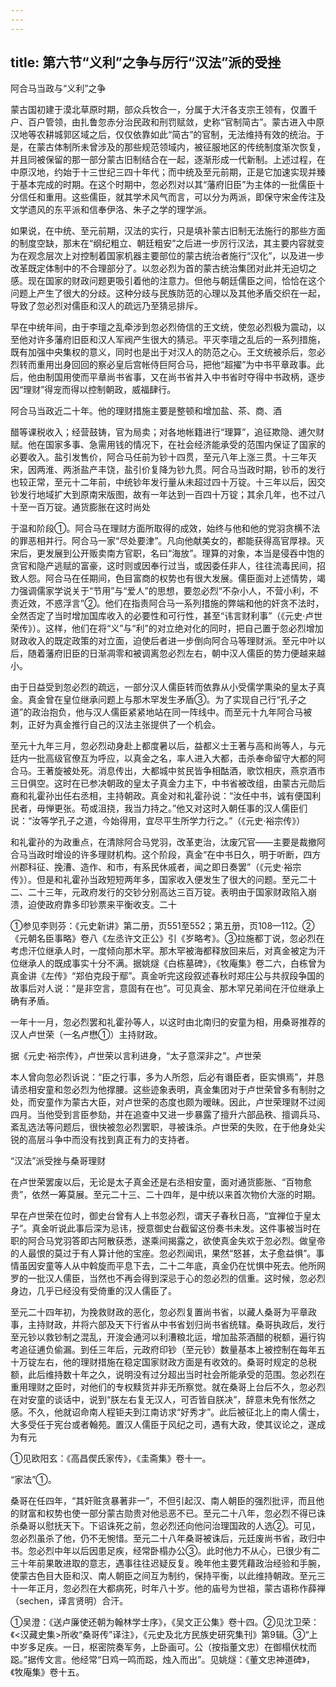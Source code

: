 ```yaml
---
---
---
```

title: 第六节“义利”之争与厉行“汉法”派的受挫
---



阿合马当政与“义利”之争

蒙古国初建于漠北草原时期，部众兵牧合一，分属于大汗各支宗王领有，仅置千户、百户管领，由扎鲁忽赤分治民政和刑罚赋敛，史称“官制简古”。蒙古进入中原汉地等农耕城郭区域之后，仅仅依靠如此“简古”的官制，无法维持有效的统治。于是，在蒙古体制所未曾涉及的那些规范领域内，被征服地区的传统制度渐次恢复，并且同被保留的那一部分蒙古旧制结合在一起，逐渐形成一代新制。上述过程，在中原汉地，约始于十三世纪三四十年代；而中统及至元前期，正是它加速实现并臻于基本完成的时期。在这个时期中，忽必烈对以其“藩府旧臣”为主体的一批儒臣十分信任和重用。这些儒臣，就其学术风气而言，可以分为两派，即保守宋金传注及文学遗风的东平派和信奉伊洛、朱子之学的理学派。

如果说，在中统、至元前期，汉法的实行，只是填补蒙古旧制无法施行的那些方面的制度空缺，那末在“纲纪粗立、朝廷粗安”之后进一步厉行汉法，其主要内容就变为在观念层次上对控制着国家机器主要部位的蒙古统治者施行“汉化”，以及进一步改革既定体制中的不合理部分了。以忽必烈为首的蒙古统治集团对此并无迫切之感。现在国家的财政问题更吸引着他的注意力。但他与朝廷儒臣之间，恰恰在这个问题上产生了很大的分歧。这种分歧与民族防范的心理以及其他矛盾交织在一起，导致了忽必烈对儒臣和汉人的疏远乃至猜忌排斥。

早在中统年间，由于李璮之乱牵涉到忽必烈倚信的王文统，使忽必烈极为震动，以至他对许多藩府旧臣和汉人军阀产生很大的猜忌。平灭李璮之乱后的一系列措施，既有加强中央集权的意义，同时也是出于对汉人的防范之心。王文统被杀后，忽必烈转而重用出身回回的察必皇后宫帐侍巨阿合马，把他“超擢”为中书平章政事。此后，他由制国用使而平章尚书省事，又在尚书省并入中书省时夺得中书政柄，逐步因“理财”得宠而得以控制朝政，威福肆行。

阿合马当政近二十年。他的理财措施主要是整顿和增加盐、茶、商、酒

醋等课税收入；经营鼓铸，官为局卖；对各地帐籍进行“理算”，追征欺隐、逋欠财赋。他在国家多事、急需用钱的情况下，在社会经济能承受的范围内保证了国家的必要收入。盐引发售价，阿合马任前为钞十四贯，至元八年上涨三贯。十三年灭宋，因两淮、两浙盐产丰饶，盐引价复降为钞九贯。阿合马当政时期，钞币的发行也较正常，至元十二年前，中统钞年发行量从未超过四十万锭。十三年以后，因交钞发行地域扩大到原南宋版图，故有一年达到一百四十万锭；其余几年，也不过八十至一百万锭。通货膨胀在这时尚处

于温和阶段①。阿合马在理财方面所取得的成效，始终与他和他的党羽贪横不法的罪恶相并行。阿合马一家“尽处要津”。凡向他献美女的，都能获得高官厚禄。灭宋后，更发展到公开贩卖南方官职，名曰“海放”。理算的对象，本当是侵吞中饱的贪官和隐产逃赋的富豪，这时则或因奉行过当，或因委任非人，往往流毒民间，招致人怨。阿合马在任期间，色目富商的权势也有很大发展。儒臣面对上述情势，竭力强调儒家学说关于“节用”与“爱人”的思想，要忽必烈“不杂小人，不营小利，不责近效，不惑浮言”②。他们在指责阿合马一系列措施的弊端和他的奸贪不法时，全然否定了当时增加国库收入的必要性和可行性，甚至“讳言财利事”（《元史·卢世荣传》）。这样，他们在将“义”与“利”的对立绝对化的同时，把自己置于忽必烈增加财政收入的既定政策的对立面，迫使后者进一步倒向阿合马等理财派。至元中叶以后，随着藩府旧臣的日渐凋零和被调离忽必烈左右，朝中汉人儒臣的势力便越来越小。

由于日益受到忽必烈的疏远，一部分汉人儒臣转而依靠从小受儒学熏染的皇太子真金。真金曾在皇位继承问题上与那木罕发生矛盾③。为了实现自己行“孔子之道”的政治抱负，他与汉人儒臣紧紧地站在同一阵线中。而至元十九年阿合马被刺，正好为真金推行自己的汉法主张提供了一个机会。

至元十九年三月，忽必烈动身赴上都度暑以后，益都义士王著与高和尚等人，与元廷内一批高级官僚互为呼应，以真金之名，率人进入大都，击杀奉命留守大都的阿合马。王著旋被处死。消息传出，大都城中贫民皆争相酤酒，歌饮相庆，燕京酒市三日俱空。这时在已参决朝政的皇太子真金力主下，中书省被改组，由蒙古元勋后裔和礼霍孙出任右丞相，主持朝政。真金对和礼霍孙说：“汝任中书，诚有便国利民者，毋惮更张。苟或沮挠，我当力持之。”他又对这时入朝任事的汉人儒臣们说：“汝等学孔子之道，今始得用，宜尽平生所学力行之。”（《元史·裕宗传》）

和礼霍孙的为政重点，在清除阿合马党羽，改革吏治，汰废冗官——主要是裁撤阿合马当政时增设的许多理财机构。这个阶段，真金“在中书日久，明于听断，四方州郡科征、挽漕、造作、和市，有系民休戚者，闻之即日奏罢”（《元史·裕宗传》）。但是和礼霍孙当政短短两年多，国家收入便发生了很大的问题。至元二十二、二十三年，元政府发行的交钞分别高达三百万锭。表明由于国家财政陷入崩溃，迫使政府靠多印钞票来平衡收支。二十

①参见李则芬：《元史新讲》第二册，页551至552；第五册，页108—112。②《元朝名臣事略》卷八《左丞许文正公》引《岁略考》。③拉施都丁说，忽必烈在考虑汗位继承人时，一度倾向那木罕。那木罕被海都释放回来后，对真金被定为汗位继承人的既成事实十分不满。据姚燧《白栋墓碑》，《牧庵集》卷二六，白栋曾为真金讲《左传》“郑伯克段于鄢”。真金听完这段叙述春秋时郑庄公与共叔段争国的故事后对人说：“是非空言，意固有在也”。可见真金、那木罕兄弟间在汗位继承上确有矛盾。

一年十一月，忽必烈罢和礼霍孙等人，以这时由北南归的安童为相，用桑哥推荐的汉人卢世荣（一名卢懋①）主持财政。

据《元史·裕宗传》，卢世荣以言利进身，“太子意深非之”。卢世荣

本人曾向忽必烈诉说：“臣之行事，多为人所怨，后必有谮臣者，臣实惧焉”，并恳请丞相安童和忽必烈为他撑腰。这些迹象表明，真金集团对于卢世荣曾多有制肘之处，而安童作为蒙古大臣，对卢世荣的态度也颇为暧昧。因此，卢世荣理财不过阅四月。当他受到言臣参劾，并在追查中又进一步暴露了擅升六部品秩、擅调兵马、紊乱选法等问题后，很快被忽必烈罢职，寻被诛杀。卢世荣的失败，在于他身处尖锐的高层斗争中而没有找到真正有力的支持者。

“汉法”派受挫与桑哥理财

在卢世荣罢废以后，无论是太子真金还是右丞相安童，面对通货膨胀、“百物愈贵”，依然一筹莫展。至元二十三、二十四年，是中统以来首次物价大涨的时期。

早在卢世荣在位时，御史台曾有人上书忽必烈，谓天子春秋日高，“宜禅位于皇太子”。真金听说此事后深为忌讳，授意御史台截留这份奏书未发。这件事被当时在职的阿合马党羽答即古阿散获悉，遂乘间揭露之，欲使真金失欢于忽必烈。做皇帝的人最恨的莫过于有人算计他的宝座。忽必烈闻讯，果然“怒甚，太子愈益惧”。事情虽因安童等人从中斡旋而平息下去，二十二年底，真金仍在忧惧中死去。他所网罗的一批汉人儒臣，当然也不再会得到深忌于心的忽必烈的信重。这时候，忽必烈身边，几乎已经没有受倚重的汉人儒臣了。

至元二十四年初，为挽救财政的恶化，忽必烈复置尚书省，以藏人桑哥为平章政事，主持财政，并将六部及天下行省从中书省划归尚书省统辖。桑哥执政后，发行至元钞以救钞制之混乱，开浚会通河以利漕粮北运，增加盐茶酒醋的税额，遍行钩考追征逋负偷漏。到任三年后，元政府印钞（至元钞）数量基本上被控制在每年五十万锭左右，他的理财措施在稳定国家财政方面是有收效的。桑哥时规定的总税额，此后维持数十年之久，说明没有过分超出当时社会所能承受的范围。忽必烈在重用理财之臣时，对他们的专权黩货并非无所察觉。就在桑哥上台后不久，忽必烈在对安童的谈话中，说到“朕左右复无汉人，可否皆自朕决”，辞意未免有怅然之感。不久，他就诏命南人程钜夫到江南访求“好秀才”。此后被征北上的南人儒士，大多受任于宪台或者翰苑。置汉人儒臣于风纪之司，遇有大政，使其议论之，遂成为有元

①见欧阳玄：《高昌偰氏家传》，《圭斋集》卷十一。

“家法”①。

桑哥在任四年，“其奸赃贪暴著非一”，不但引起汉、南人朝臣的强烈批评，而且他的财富和权势也使一部分蒙古勋贵对他忌恶不已。至元二十八年，忽必烈不得已诛杀桑哥以慰抚天下。下诏诛死之前，忽必烈还向他问治理国政的人选②。可见，忽必烈虽杀了他，仍不无惋惜。至元二十八年桑哥被诛后，元廷废尚书省，政归中书。忽必烈中年以后因患足疾，经常卧榻办公③。此时他力不从心，已很少有二三十年前果敢进取的意志，遇事往往迟疑反复。晚年他主要凭藉政治经验和手腕，使蒙古色目大臣和汉、南人朝臣之间互为制约，保持平衡，以此维持朝政。至元三十一年正月，忽必烈在大都病死，时年八十岁。他的庙号为世祖，蒙古语称作薛禅（sechen，译言贤明）合汗。

①吴澄：《送卢廉使还朝为翰林学士序》，《吴文正公集》卷十四。②见沈卫荣：《<汉藏史集>所收“桑哥传”译注》，《元史及北方民族史研究集刊》第9辑。③“上中岁多足疾。一日，枢密院奏军务，上卧画可。公（按指董文忠）在御榻伏枕而跽。”据传文言。他经常“日鸡一鸣而跽，烛入而出”。见姚燧：《董文忠神道碑》，《牧庵集》卷十五。